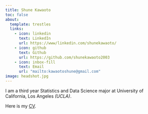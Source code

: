 ```yaml
---
title: Shune Kawaoto
toc: false
about:
  template: trestles
  links:
    - icon: linkedin
      text: LinkedIn
      url: https://www/linkedin.com/shunekawaoto/
    - icon: github
      text: Github
      url: https://github.com/shunekawaoto2003
    - icon: inbox-fill
      text: Email
      url: "mailto:kawaotoshune@gmail.com"
image: headshot.jpg
---
```


I am a third year Statistics and Data Science major at University of California, Los Angeles *(UCLA)*.

Here is my [CV](/docs/CV.pdf "CV").

<!-- Include relevant work experience, coursework -->